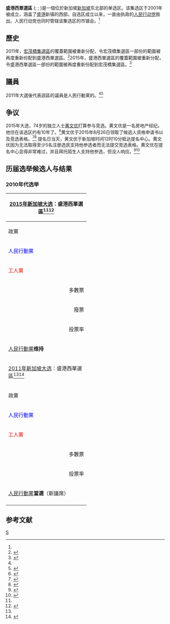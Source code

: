 {{Infobox constituency
|type=單
|name=盛港西單選區
|year=2011
|parl_name=[[新加坡國會|新加坡國會]]
|member={{tsl|en|Lam Pin Min||蓝彬明}}
|image=[[File:Sengkang_West_SMC_locator_map.svg|240px]]
|region={{SIN}}
|electorate=30,119
|party=[[人民行動黨|人民行動黨]]
|local_council_label=市鎮會
|local_council=宏茂橋<ref name="amk">{{Cite web|url=http://www.amktc.org.sg/about_our-vision.aspx|title=Ang Mo Kio Town Council - Ang Mo Kio Town Council|accessdate=2018-08-19|work=www.amktc.org.sg|archive-url=https://web.archive.org/web/20180107184910/http://www.amktc.org.sg/about_our-vision.aspx|archive-date=2018-01-07|dead-url=no}}</ref>
}}

'''盛港西單選區''' ({{lang-en|Sengkang West Single Member Constituency}}; {{lang-ms|Kawasan Undi Perseorangan Sengkang West}}; {{lang-ta|செங்காங் வெஸ்ட் தனித்தொகுதி}})是一個位於新加坡[[新加坡|新加坡]]东北部的单选区。该集选区于2001年被成立，涵盖了[[盛港|盛港]]新镇的西部。自选区成立以来，一直由执政的[[新加坡人民行动党|人民行动党]]胜出。人民行动党也同时管辖该集选区的市镇会。<ref name="amk"/>

==歷史==
2011年，[[宏茂橋集選區|宏茂橋集選區]]的覆蓋範圍被重新分配，令宏茂橋集選區一部份的範圍被再度重新份配到盛港西單選區。<ref name="Singapore Elections">{{cite web | title=Singapore Parliamentary General Election 2011 > Sengkang West | website=Singapore Elections | url=http://www.singapore-elections.com/general-election/2011/sengkang-west.html | access-date=2018-08-19 | archive-url=https://web.archive.org/web/20180705062634/http://www.singapore-elections.com/general-election/2011/sengkang-west.html | archive-date=2018-07-05 | dead-url=no }}</ref>2015年，盛港西單選區的覆蓋範圍被重新分配，令盛港西單選區一部份的範圍被再度重新份配到宏茂橋集選區。<ref name=zaobao>{{Cite web|url=https://www.zaobao.com.sg/zpolitics/news/story20150912-525973|title=蓝彬明再度击败许俊荣|publisher=联合早报网|accessdate=2018-08-19|language=zh|archive-date=2019-06-12|archive-url=https://web.archive.org/web/20190612162256/https://www.zaobao.com.sg/zpolitics/news/story20150912-525973|dead-url=no}}</ref>

==議員==
2011年大選後代表該區的議員是人民行動黨的{{tsl|en|Lam Pin Min||蓝彬明}}。<ref name="Singapore Elections"/><ref name="Singapore Electionsq">{{cite web | title=Singapore Parliamentary General Election 2015 > Sengkang West | website=Singapore Elections | url=http://www.singapore-elections.com/general-election/2015/sengkang-west.html | language=en | access-date=2018-08-19 | archive-url=https://web.archive.org/web/20180705033059/http://www.singapore-elections.com/general-election/2015/sengkang-west.html | archive-date=2018-07-05 | dead-url=no }}</ref>
==争议==
2015年大选，74岁的独立人士[[黄文优|黄文优]]打算参与竞选。黄文优是一名房地产经纪。他住在该选区约有10年了。<ref name="Mei 2015">{{cite web | last=Mei | first=Tan Tam | title=Ooi Boon Ewe: 'I'm not a gambler but I'll put all my money into politics' | website=The New Paper | date=2015-08-14 | url=https://www.tnp.sg/news/singapore/ooi-boon-ewe-im-not-gambler-ill-put-all-my-money-politics | access-date=2018-08-19 | archive-date=2020-11-29 | archive-url=https://web.archive.org/web/20201129225747/https://www.tnp.sg/news/singapore/ooi-boon-ewe-im-not-gambler-ill-put-all-my-money-politics | dead-url=no }}</ref>黄文优于2015年8月26日领取了候选人资格申请书以及竞选表格。<ref name="Channel NewsAsia 2017">{{cite web | title=Opposition parties, independents pick up nomination forms | website=Channel NewsAsia | date=2017-03-18 | url=https://www.channelnewsasia.com/news/singapore/opposition-parties-independents-pick-up-nomination-forms-8238574 | access-date=2018-08-19 | archive-date=2018-08-20 | archive-url=https://web.archive.org/web/20180820043754/https://www.channelnewsasia.com/news/singapore/opposition-parties-independents-pick-up-nomination-forms-8238574 | dead-url=no }}</ref><ref name="早报 | 新加坡首选华文新闻数码平台、早晚全新内容助你掌握天下事 2015">{{cite web | title=领取竞选提名表格 各方人马热闹登场 | website=早报 | 新加坡首选华文新闻数码平台、早晚全新内容助你掌握天下事 | date=2015-08-26 | url=https://www.zaobao.com.sg/zpolitics/news/story20150827-519160 | language=zh | access-date=2018-08-19 | archive-date=2019-06-07 | archive-url=https://web.archive.org/web/20190607083358/https://www.zaobao.com.sg/zpolitics/news/story20150827-519160 | dead-url=no }}</ref> 提名日当天，黄文优于新加坡时间12时10分抵达提名中心。黄文优因为无法取得至少5名注册选民支持他参选者而无法提交竞选表格。黄文优在提名中心显得非常难过，并且拜托陌生人支持他参选，但没人响应。<ref name="The Online Citizen 2015">{{cite web | title=TOC NOMINATION DAY Coverage | website=The Online Citizen | date=2015-10-20 | url=https://www.theonlinecitizen.com/2011/04/27/toc-nomination-day-coverage/ | access-date=2018-08-19 | archive-date=2019-06-16 | archive-url=https://web.archive.org/web/20190616085118/https://www.theonlinecitizen.com/2011/04/27/toc-nomination-day-coverage/ | dead-url=yes }}</ref><ref name="Channel 8 News 2015">{{cite web | title=【即时报道】2015大选提名日现场情况 | website=Channel 8 News | date=2015-09-01 | url=https://www.channel8news.sg/news8/archives/20150901-sg-nomination/2090216.html | language=zh | access-date=2018-08-19 | archive-date=2018-08-19 | archive-url=https://web.archive.org/web/20180819221326/https://www.channel8news.sg/news8/archives/20150901-sg-nomination/2090216.html | dead-url=no }}</ref>

==历届选举候选人与结果==
===2010年代选举===
{| class="wikitable"
!colspan=5|[[2015年新加坡大选|2015年新加坡大选]]：盛港西單選區<ref name="Singapore Electionsq"/><ref name="ELD 2017">{{cite web | author=ELD | title=2015 Parliamentary Election Results | website=Singapore Elections Department | date=2017-05-24 | url=http://www.eld.gov.sg/elections_past_parliamentary2015.html | access-date=2018-08-19 | archive-url=https://web.archive.org/web/20171216231015/http://www.eld.gov.sg/elections_past_parliamentary2015.html | archive-date=2017-12-16 | dead-url=yes }}</ref>
|-
!style="width: 15em"|政黨
!style="width: 15em"|候選人
!style="width: 7em"|票數
!style="width: 4em"|百分比（%）
!style="width: 4em"|±%
|-
|<span style="color:#0000FF">人民行動黨</span>
|{{tsl|en|Lam Pin Min||蓝彬明}}
|align="right"|17,564
|align="right"|62.11
|align="right"|+4.00
|-
|<span style="color:red">工人黨</span> 
|許俊榮
|align="right"|10,716
|align="right"|37.89
|align="right"|-4.00
|-
|colspan="2" align="right" | 多數票
|align="right"|6,848
|align="right"|24.22
|align="right"|+8.00
|-
|colspan="2" align="right" | 廢票
|align="right"|417
|align="right"|
|align="right"|
|-
|colspan="2" align="right" | 投票率
|align="right"|28,697
|align="right"|95.28
|align="right"|-0.42
|-
|colspan=2|[[人民行動黨|人民行動黨]]'''维持'''
|align="right"|'''[[鐘擺效應|鐘擺效應]]'''
|align="right"|+4.00
|
|-
!colspan=5|[[2011年新加坡大选|2011年新加坡大选]]：盛港西單選區<ref name="Singapore Elections"/><ref name="ELD 20171">{{cite web | author=ELD | title=2011 Parliamentary Election Results | website=Singapore Elections Department | date=2017-05-24 | url=http://www.eld.gov.sg/elections_past_parliamentary2011.html | access-date=2018-08-19 | archive-url=https://web.archive.org/web/20180119235215/http://www.eld.gov.sg/elections_past_parliamentary2011.html | archive-date=2018-01-19 | dead-url=yes }}</ref>
|-
!style="width: 15em"|政黨
!style="width: 15em"|候選人
!style="width: 7em"|票數
!style="width: 4em"|百分比（%）
!style="width: 4em"|±%
|-
|<span style="color:#0000FF">人民行動黨</span>
|{{tsl|en|Lam Pin Min||蓝彬明}}
|align="right"|14,689
|align="right"|58.11
|align="right"|
|-
|<span style="color:red">工人黨</span> 
|許俊榮
|align="right"|10,591
|align="right"|41.89
|align="right"|
|-
|colspan="2" align="right" | 多數票
|align="right"|4,098
|align="right"|16.22
|align="right"|
|-
|colspan="2" align="right" | 投票率
|align="right"|25,717
|align="right"|95.70
|align="right"|
|-
|colspan=5|[[人民行動黨|人民行動黨]]'''當選'''（新議席）
|-
|}

==参考文献==
{{reflist|30em}}

{{Constituencies of Singapore}}

[[Category:新加坡選區|S]]
